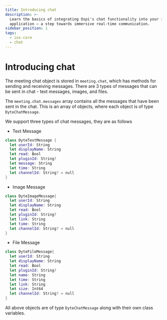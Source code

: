 ```yaml
---
title: Introducing chat
description: >-
  Learn the basics of integrating Ospi's chat functionality into your iOS
  application – a step towards immersive real-time communication.
sidebar_position: 1
tags:
  - ios-core
  - chat
---
```


# Introducing chat

The meeting chat object is stored in `meeting.chat`, which has methods for sending and receiving messages. There are 3 types of messages that can be sent in chat - text messages, images, and files.

The `meeting.chat.messages` array contains all the messages that have been sent
in the chat. This is an array of objects, where each object is of type
`DyteChatMessage`.

We support three types of chat messages, they are as follows

- Text Message

```swift
class DyteTextMessage {
  let userId: String
  let displayName: String
  let read: Bool
  let pluginId: String?
  let message: String
  let time: String
  let channelId: String? = null
}
```

- Image Message

```swift
class DyteImageMessage{
  let userId: String
  let displayName: String
  let read: Bool
  let pluginId: String?
  let link: String
  let time: String
  let channelId: String? = null
}
```

- File Message

```swift
class DyteFileMessage{
  let userId: String
  let displayName: String
  let read: Bool
  let pluginId: String?
  let name: String
  let time: String
  let link: String
  let size: Int64
  let channelId: String? = null
}
```

All above objects are of type `DyteChatMessage` along with their own class
variables.
